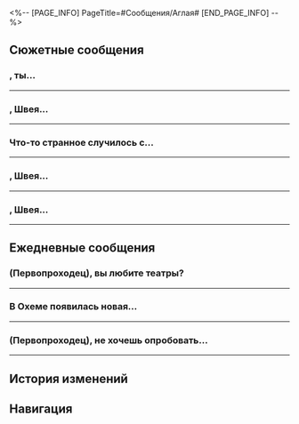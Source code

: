 <%-- [PAGE_INFO]
PageTitle=#Сообщения/Аглая#
[END_PAGE_INFO] --%>
{{Сообщение Инфобокс
|id          = 1402
|Изображение = Персонаж Аглая Иконка.png
|Тип         = Персонаж
|Отправитель = Аглая
|ПодписьСоо  = Увидимся в купальне
|Фракция     = Амфореус
}}

==Сюжетные сообщения==
==={{MC|ж=Дорогая гостья|м=Дорогой гость}}, ты...===
{{Сообщения
|условие_получения = 
|текст =
:'''Аглая:''' {{MC|ж=Дорогая гостья|м=Дорогой гость}}, ты сейчас рядом с мастерской геозавров?
:'''Аглая:''' Кажется, там что-то случилось.
:'''Аглая:''' Пожалуйста, узнай, что там происходит. Я пока занята и не могу подойти.
:{Выбор} Будет сделано!
::'''(Первопроходец):''' Ерунда, сделаю!
::'''Аглая:''' Спасибо тебе.
:{Выбор} Опять пахать?
::'''(Первопроходец):''' Опять на меня работу повесить пытаются?
::'''(Первопроходец):''' Сегодня тоже насыщенный будет денёк.
::'''Аглая:''' Это скорее дружеская просьба, а не поручение.
:{Выбор} Какая честь!
::'''(Первопроходец):''' Получить поручение от госпожи Аглаи
::'''(Первопроходец):''' большая честь для меня!
::'''Аглая:''' Необязательно так вежливо отвечать, это ведь обычная дружеская просьба.
:'''Аглая:''' А, кстати. Постарайся не упоминать моё имя.
:'''Аглая:''' Благодарю тебя, {{MC|ж=дорогая гостья|м=дорогой гость}}.
;{Принятая миссия: Куда держать нам путь?}
}}
----

==={{MC|ж=Дорогая гостья|м=Дорогой гость}}, Швея...===
{{Сообщения
|условие_получения = 
|текст =
:'''Аглая:''' {{MC|ж=Дорогая гостья|м=Дорогой гость}}, Швея не может найти больше нимф в Вечном священном городе Охеме.
:'''Аглая:''' Но множество бабочек внезапно появилось в коконах.
:'''Аглая:''' Навести Швею, когда у тебя будет минутка.
}}
----

===Что-то странное случилось с...===
{{Сообщения
|условие_получения = 
|текст =
:'''Аглая:''' Что-то странное случилось с нимфами в Омуте судьбы... Вероятно, тут не обошлось без силы Оронис.
:'''Аглая:''' Значит, все нимфы собраны.
:'''Аглая:''' Пожалуйста, не забудь зайти к Швее.
}}
----

==={{MC|ж=Дорогая гостья|м=Дорогой гость}}, Швея...===
{{Сообщения
|условие_получения = 
|текст =
:'''Аглая:''' {{MC|ж=Дорогая гостья|м=Дорогой гость}}, Швея не может найти больше нимф в Руинах раздора.
:'''Аглая:''' Но на аванпосту появилась странная нимфа.
:'''Аглая:''' Если тебе интересно, загляни к Швее.
}}
----

==={{MC|ж=Дорогая гостья|м=Дорогой гость}}, Швея...===
{{Сообщения
|условие_получения = 
|текст =
:'''Аглая:''' {{MC|ж=Дорогая гостья|м=Дорогой гость}}, Швея не может найти больше нимф в Кровавом поле брани.
:'''Аглая:''' Но на аванпосту появилась странная нимфа.
:'''Аглая:''' Если тебе интересно, загляни к Швее.
}}
----

==Ежедневные сообщения==
===(Первопроходец), вы любите театры?===
{{Сообщения|текст =
:'''Аглая:''' (Первопроходец), вы любите театры?
:'''Аглая:''' Недавно вышло несколько пьес, я забронировала места для наших дорогих гостей.
:{Выбор} Можно подробнее?
::'''(Первопроходец):''' Можно подробнее?
::'''Аглая:''' Конечно, я расскажу.
:{Выбор} Не любим.
::'''(Первопроходец):''' Не любим.
::'''Аглая:''' Ты хотя бы послушай.
:{Выбор} Хочу увидеть Небесную деву зари.
::'''(Первопроходец):''' А будут показывать «Битву Никадора с Небесной девой зари»?
::'''Аглая:''' Ну, подобные произведения не слишком популярны.
:'''Аглая:''' Сцена Амфореуса очень разнообразна, на ней представлено множество захватывающих постановок.
:'''Аглая:''' Например, повсеместно известная классика «Айдонийцы» и «Женщины Охемы»...
:'''Аглая:''' Но помимо серьёзных работ популярны и шутливые пьесы.
:'''Аглая:''' Скажем, в репертуаре этого сезона «Любовь тирана Загрея», «Проснуться в теле говорящего геозавра» и «Бастион Кремнос»...
:'''Аглая:''' Говорят, они совсем не похожи на классические театральные постановки, но мне пока не довелось их увидеть.
:{Выбор} Обожаю такое!
::'''(Первопроходец):''' Обожаю такое!
:{Выбор} Один космос, один вкус!
::'''(Первопроходец):''' Один космос, один вкус!
::'''Аглая:''' Думаешь? Возможно, это просто естественное развитие искусства.
:{Выбор} Порой всем нам нужен отдых.
::'''(Первопроходец):''' Порой всем нам нужен отдых.
:'''Аглая:''' А эти пьесы выглядят очень занятными. Неудивительно, что их так полюбили.
:'''Аглая:''' Ты посмотри, а мы потом обсудим.
}}
----

===В Охеме появилась новая...===
{{Сообщения|текст =
:'''Аглая:''' В Охеме появилась новая мода на одежду.
:'''Аглая:''' Молодёжь подражает легендарным героям Амфореуса, надевает похожие наряды и собирается на площади.
:'''Аглая:''' А недавно я видела, что они копируют и вашу одежду.
:{Выбор} Это ролёвки.
::'''(Первопроходец):''' Это нужно для ролёвок.
::'''Аглая:''' А ты, кажется, в этом разбираешься.
:{Выбор} Они что, одежду мою стащили?
::'''(Первопроходец):''' Они что, одежду мою стащили?
::'''(Первопроходец):''' Это же нарушение авторских прав!
::'''(Первопроходец):''' [[Файл:Стикер ГПП 07 Пом-Пом 08.png|80px]]
::'''Аглая:''' Нельзя отрицать, что ваше появление в Охеме до глубины души потрясло местных жителей.
:{Выбор} Я тоже хочу!
::'''(Первопроходец):''' Я тоже хочу! Буду себя играть.
::'''(Первопроходец):''' [[Файл:Стикер ГПП 07 Пом-Пом 01.png|80px]]
::'''Аглая:''' Жители Охемы наверняка с радостью тебя примут.
:'''Аглая:''' Может, это профессиональная привычка, но я глаз не могла отвести от вашей одежды, когда мы впервые встретились.
:'''Аглая:''' Такая объёмная кройка с архитектурной эстетикой.
:'''Аглая:''' Техники шитья так разнообразны, что я даже не все могу узнать.
:'''Аглая:''' Смелые, но вместе с тем скрупулёзно подобранные цвета, которые идеально подходят вашим характерам.
:'''Аглая:''' Мне как портнихе это принесло массу нового вдохновения.
:'''Аглая:''' Если хочешь, я могу порекомендовать вам что-то из местных нарядов.
:{Выбор} А что мне подойдёт?
::'''(Первопроходец):''' А что мне подойдёт?
::'''Аглая:''' Хм, дай-ка подумать.
::'''Аглая:''' Пожалуй, чёрный плащ с капюшоном, непреходящая классика.
:{Выбор} Давай наряд настоящего героя!
::'''(Первопроходец):''' Давай наряд настоящего героя!
::'''Аглая:''' Ха-ха, у тебя уже есть такой.
:{Выбор} Хочу примерить что-то из твоей одежды.
::'''(Первопроходец):''' Хочу примерить что-то из твоей одежды, она прекрасна.
::'''(Первопроходец):''' [[Файл:Стикер ГПП 07 Пом-Пом 06.png|80px]]
::'''Аглая:''' Одежда кроится по фигуре, и стиль у всех разный.
::'''Аглая:''' Сейчас мне по душе простые и элегантные наряды, но я могу их перешить по твоему желанию.
:'''Аглая:''' Раньше я страстно коллекционировала одежду, а моя гардеробная была размером с дом.
:'''Аглая:''' А сейчас мне хочется, чтобы одежда была не только у меня, но и у всех нуждающихся.
:'''Аглая:''' [[Файл:Стикер ГПП 20 Аглая 03.png|80px]]
}}
----

===(Первопроходец), не хочешь опробовать...===
{{Сообщения|текст =
:'''Аглая:''' (Первопроходец), не хочешь опробовать наши уникальные купальни?
:'''Аглая:''' В них стоят необычные ванны, и способы омовения в них тоже удивительные. Скоро они будут представлены в Мраморном дворце.
:'''Аглая:''' Я настоятельно рекомендую охемские купальни. Впечатления незабываемы.
:'''Аглая:''' Чего только стоит чаша с семицветными солями, что снимает усталость с мышц.
:'''Аглая:''' Пока ты наслаждаешься оживлённой дискуссией, наши хожатые омоют тебя густым свежевыжатым соком граната.
:'''Аглая:''' А потом будут мягко разминать твоё тело, пока кожа не станет гладкой и шелковистой.
:'''Аглая:''' А после омовения тебя ждёт наша бесконечная лотерея - лечебный массаж спины от геозавров.
:{Выбор} Чего? Геозавров?
::'''(Первопроходец):''' Чего? Геозавров?
::'''Аглая:''' Не переживай, геозавры обучены и прекрасно умеют управляться со своей силой.
:{Выбор} Нужна ванна с острым маслом.
::'''(Первопроходец):''' Если нет ванны с острым маслом, то я пас.
::'''(Первопроходец):''' Тебе бы не помешало в моей комнате вдохновения набраться.
::'''Аглая:''' Я бы с удовольствием к тебе заглянула.
:'''Аглая:''' Хм... А мне ведь пора на ежедневное омовение.
:'''Аглая:''' Увидимся.
:{Выбор} Ежедневное?
::'''(Первопроходец):''' Ежедневное?
::'''(Первопроходец):''' Откуда у тебя столько свободного времени?
:{Выбор} А ты намокнуть не боишься?
::'''(Первопроходец):''' А ты намокнуть не боишься?
:'''Аглая:''' Именно. Поэтому я хожу туда не три раза в день, а всего лишь раз.
:'''Аглая:''' [[Файл:Стикер ГПП 20 Аглая 01.png|80px]]
}}
----

==История изменений==
{{История изменений|3.5}}

==Навигация==
{{Сообщения Навбокс}}